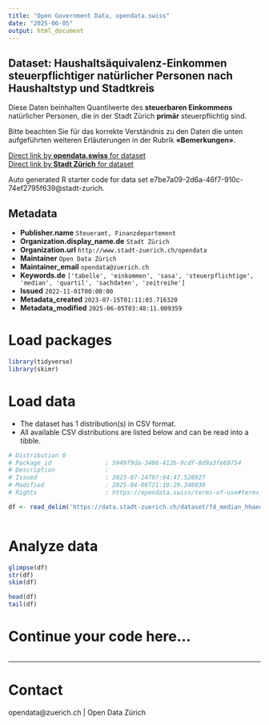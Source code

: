 ```yaml
---
title: "Open Government Data, opendata.swiss"
date: "2025-06-05"
output: html_document
---
```


## Dataset: Haushaltsäquivalenz-Einkommen steuerpflichtiger natürlicher Personen nach Haushaltstyp und Stadtkreis


Diese Daten beinhalten Quantilwerte des **steuerbaren Einkommens** natürlicher Personen, die in der Stadt Zürich **primär** steuerpflichtig sind. 

Bitte beachten Sie für das korrekte Verständnis zu den Daten die unten aufgeführten weiteren Erläuterungen in der Rubrik **«Bemerkungen»**.



[Direct link by **opendata.swiss** for dataset](https://opendata.swiss/de/dataset/haushaltsaquivalenz-einkommen-steuerpflichtiger-naturlicher-personen-nach-haushaltstyp-stadtkre)<br>
[Direct link by **Stadt Zürich** for dataset](https://data.stadt-zuerich.ch/dataset/fd_median_hhaequeinkommen_kreis_od100b)

Auto generated R starter code for data set e7be7a09-2d6a-46f7-910c-74ef2795f639@stadt-zurich.

## Metadata

- **Publisher.name** `Steueramt, Finanzdepartement`
- **Organization.display_name.de** `Stadt Zürich`
- **Organization.url** `http://www.stadt-zuerich.ch/opendata`
- **Maintainer** `Open Data Zürich`
- **Maintainer_email** `opendata@zuerich.ch`
- **Keywords.de** `['tabelle', 'einkommen', 'sasa', 'steuerpflichtige', 'median', 'quartil', 'sachdaten', 'zeitreihe']`
- **Issued** `2022-11-01T00:00:00`
- **Metadata_created** `2023-07-15T01:11:03.716320`
- **Metadata_modified** `2025-06-05T03:48:11.009359`


# Load packages

```r

library(tidyverse)
library(skimr)

```

# Load data

-   The dataset has 1 distribution(s) in CSV format.
-   All available CSV distributions are listed below and can be read into a tibble.

```r

# Distribution 0
# Package_id               : 5949f9da-3486-412b-9cdf-8d9a3fe69754
# Description              : 
# Issued                   : 2023-07-14T07:04:47.528927
# Modified                 : 2025-04-06T21:10:29.348030
# Rights                   : https://opendata.swiss/terms-of-use#terms_open

df <- read_delim('https://data.stadt-zuerich.ch/dataset/fd_median_hhaequeinkommen_kreis_od100b/download/WIR100OD100B.csv')



```

# Analyze data

```r

glimpse(df)
str(df)
skim(df)

head(df)
tail(df)

```

# Continue your code here...

```r

```

------------------------------------------------------------------------

# Contact

opendata@zuerich.ch | Open Data Zürich
